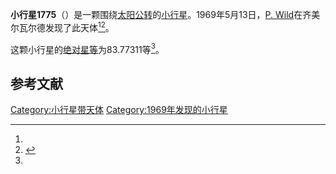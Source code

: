 {{Infobox planet
| bgcolour = #FFFFC0
| name = 1775 Zimmerwald
| symbol = 
| image = 
| caption = 
| discovery = yes
| discovery_ref = 
| discoverer = [[P._Wild|P. Wild]]
| discovery_site = [[齐美尔瓦尔德|齐美尔瓦尔德]] 
| discovered = 1969年5月13日
| designations = yes
| mp_name = 
| named_after = 
| alt_names = 1969 JA/ 1952 HB2 / 1952 HD / 1953 TE2
| mp_category = [[主带小行星|主带小行星]]
| orbit_ref = <ref name="a">[http://ssd.jpl.nasa.gov/sbdb.cgi?sstr=1775 1775 Zimmerwald] {{Wayback|url=http://ssd.jpl.nasa.gov/sbdb.cgi?sstr=1775 |date=20201121055002 }}，小行星數據庫瀏覽器（JPL Small-Body Database Browser）－[[美国国家航空航天局|美国国家航空航天局]]喷气推进实验室</ref>
| epoch = 2456400.5 (2013年4月18日更新)
| aphelion = {{convert|3.0864897|AU|km|3|abbr=on|lk=out}}
| perihelion = {{convert|2.1216575|AU|km|3|abbr=on}}
| semimajor = {{convert|2.6040736|AU|km|3|abbr=on}}
| eccentricity = 0.1852544
| period = 1534.893763 [[日|日]]<br />4.2[[儒略年|儒略年]]
| avg_speed = 
| inclination = 12.55205
| asc_node = 196.21642
| mean_anomaly = 
| arg_peri = 83.77311
| satellites = 
| physical_characteristics = yes
| dimensions = 
| mass = 
| density = 
| surface_grav = 
| escape_velocity = 
| sidereal_day = 
| axial_tilt = 
| pole_ecliptic_lat = 
| pole_ecliptic_lon = 
| albedo = 
| temperatures= 
| temp_name1 = 
| mean_temp_1 = 
| max_temp_1 = 
| temp_name2 = 
| max_temp_2 = 
| spectral_type = 
| abs_magnitude = 83.77311
}}

'''小行星1775'''（{{lang-en|1775 Zimmerwald}}）是一颗围绕[[太阳|太阳]][[公转|公转]]的[[小行星|小行星]]。1969年5月13日，[[P._Wild|P. Wild]]在齐美尔瓦尔德发现了此天体<ref name="a" /><ref>{{cite news|title=小行星列表|url=http://cfa-www.harvard.edu/iau/lists/NumberedMPs.txt|accessdate=2013-07-08|newspaper=哈佛大学|archive-date=2008-05-17|archive-url=https://web.archive.org/web/20080517010638/http://cfa-www.harvard.edu/iau/lists/NumberedMPs.txt|dead-url=no}}</ref>。

这颗小行星的[[绝对星等|绝对星等]]为83.77311等<ref name="a" />。

==参考文献==
{{reflist}}
{{Minor Planet Number|[[小行星1774|小行星1774]]|[[小行星1776|小行星1776]]}}

{{小天体}}

[[Category:小行星带天体|Category:小行星带天体]]
[[Category:1969年发现的小行星|Category:1969年发现的小行星]]

{{asteroid-stub}}